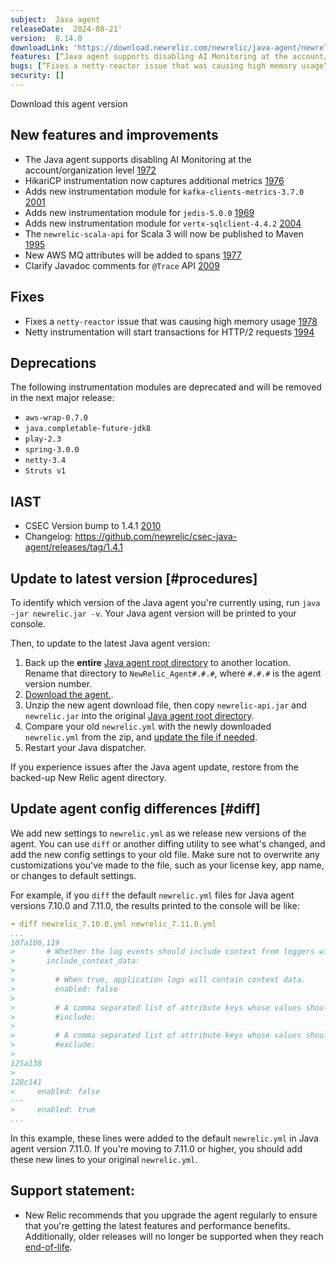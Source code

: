 ```yaml
---
subject:  Java agent
releaseDate:  2024-08-21'
version:  8.14.0
downloadLink: 'https://download.newrelic.com/newrelic/java-agent/newrelic-agent/8.14.0/'
features: [“Java agent supports disabling AI Monitoring at the account/organization level”, ”HikariCP instrumentation now captures additional metrics”, ”Adds new instrumentation module for kafka-clients-metrics-3.7.0”, ”Adds new instrumentation module for jedis-5.0.0”, ”Adds new instrumentation module for vertx-sqlclient-4.4.2”, ”The newrelic-scala-api for Scala 3 will now be published to Maven”, ”New AWS MQ attributes will be added to spans”, ”Clarify Javadoc comments for @Trace API”]
bugs: [“Fixes a netty-reactor issue that was causing high memory usage”, ”Netty instrumentation will start transactions for HTTP/2 requests”]
security: []
---
```

<ButtonGroup>
  <ButtonLink
    role="button"
    to="https://download.newrelic.com/newrelic/java-agent/newrelic-agent/8.14.0/"
    variant="primary"
  >
    Download this agent version
  </ButtonLink>
</ButtonGroup>

## New features and improvements

* The Java agent supports disabling AI Monitoring at the account/organization level [1972](https://github.com/newrelic/newrelic-java-agent/pull/1972)
* HikariCP instrumentation now captures additional metrics [1976](https://github.com/newrelic/newrelic-java-agent/pull/1976)
* Adds new instrumentation module for `kafka-clients-metrics-3.7.0` [2001](https://github.com/newrelic/newrelic-java-agent/pull/2001)
* Adds new instrumentation module for `jedis-5.0.0` [1969](https://github.com/newrelic/newrelic-java-agent/pull/1969)
* Adds new instrumentation module for `vertx-sqlclient-4.4.2` [2004](https://github.com/newrelic/newrelic-java-agent/pull/2004)
* The `newrelic-scala-api` for Scala 3 will now be published to Maven [1995](https://github.com/newrelic/newrelic-java-agent/pull/1995)
* New AWS MQ attributes will be added to spans [1977](https://github.com/newrelic/newrelic-java-agent/pull/1977)
* Clarify Javadoc comments for `@Trace` API [2009](https://github.com/newrelic/newrelic-java-agent/pull/2009)

## Fixes

* Fixes a `netty-reactor` issue that was causing high memory usage [1978](https://github.com/newrelic/newrelic-java-agent/pull/1978)
* Netty instrumentation will start transactions for HTTP/2 requests [1994](https://github.com/newrelic/newrelic-java-agent/pull/1994)

## Deprecations

The following instrumentation modules are deprecated and will be removed in the next major release:

- `aws-wrap-0.7.0`
- `java.completable-future-jdk8`
- `play-2.3`
- `spring-3.0.0`
- `netty-3.4`
- `Struts v1`

## IAST

- CSEC Version bump to 1.4.1 [2010](https://github.com/newrelic/newrelic-java-agent/pull/2010)
- Changelog: https://github.com/newrelic/csec-java-agent/releases/tag/1.4.1

## Update to latest version [#procedures]

To identify which version of the Java agent you're currently using, run `java -jar newrelic.jar -v`. Your Java agent version will be printed to your console.

Then, to update to the latest Java agent version:

1. Back up the **entire** [Java agent root directory](/docs/agents/manage-apm-agents/troubleshooting/find-agent-root-directory#java-agent) to another location. Rename that directory to `NewRelic_Agent#.#.#`, where `#.#.#` is the agent version number.
2. [Download the agent.](/docs/release-notes/agent-release-notes/java-release-notes).
3. Unzip the new agent download file, then copy `newrelic-api.jar` and `newrelic.jar` into the original [Java agent root directory](/docs/agents/manage-apm-agents/troubleshooting/find-agent-root-directory#java-agent).
4. Compare your old `newrelic.yml` with the newly downloaded `newrelic.yml` from the zip, and [update the file if needed](#diff).
5. Restart your Java dispatcher.

If you experience issues after the Java agent update, restore from the backed-up New Relic agent directory.

## Update agent config differences [#diff]

We add new settings to `newrelic.yml` as we release new versions of the agent. You can use `diff` or another diffing utility to see what's changed, and add the new config settings to your old file. Make sure not to overwrite any customizations you've made to the file, such as your license key, app name, or changes to default settings.

For example, if you `diff` the default `newrelic.yml` files for Java agent versions 7.10.0 and 7.11.0, the results printed to the console will be like:

```yaml
➜ diff newrelic_7.10.0.yml newrelic_7.11.0.yml
...
107a108,119
>       # Whether the log events should include context from loggers with support for that.
>       include_context_data:
>
>         # When true, application logs will contain context data.
>         enabled: false
>
>         # A comma separated list of attribute keys whose values should be sent to New Relic.
>         #include:
>
>         # A comma separated list of attribute keys whose values should not be sent to New Relic.
>         #exclude:
>
125a138
>
128c141
<     enabled: false
---
>     enabled: true
...
```

In this example, these lines were added to the default `newrelic.yml` in Java agent version 7.11.0. If you're moving to 7.11.0 or higher, you should add these new lines to your original `newrelic.yml`.

## Support statement:

* New Relic recommends that you upgrade the agent regularly to ensure that you're getting the latest features and performance benefits. Additionally, older releases will no longer be supported when they reach [end-of-life](https://docs.newrelic.com/docs/using-new-relic/cross-product-functions/install-configure/notification-changes-new-relic-saas-features-distributed-software/).
